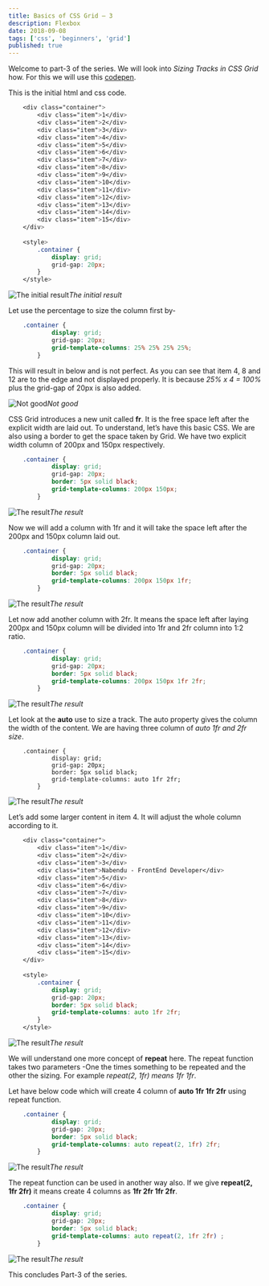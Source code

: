 ```yaml
---
title: Basics of CSS Grid — 3
description: Flexbox
date: 2018-09-08
tags: ['css', 'beginners', 'grid']
published: true
---
```


Welcome to part-3 of the series. We will look into *Sizing Tracks in CSS Grid* how. For this we will use this [codepen](https://codepen.io/nabendu82/full/oPoaYj/).

This is the initial html and css code.


```css
    <div class="container">
        <div class="item">1</div>
        <div class="item">2</div>
        <div class="item">3</div>
        <div class="item">4</div>
        <div class="item">5</div>
        <div class="item">6</div>
        <div class="item">7</div>
        <div class="item">8</div>
        <div class="item">9</div>
        <div class="item">10</div>
        <div class="item">11</div>
        <div class="item">12</div>
        <div class="item">13</div>
        <div class="item">14</div>
        <div class="item">15</div>
    </div>
    
    <style>
        .container {
            display: grid;
            grid-gap: 20px;
        }
    </style>
```


![The initial result](https://ik.imagekit.io/thewebdev/CSS-Grid/3/1_OTxk0ZuKUR.png)*The initial result*

Let use the percentage to size the column first by-


```css
    .container {
            display: grid;
            grid-gap: 20px;
            grid-template-columns: 25% 25% 25% 25%;
        }
```


This will result in below and is not perfect. As you can see that item 4, 8 and 12 are to the edge and not displayed properly. It is because *25% x 4 = 100%* plus the grid-gap of 20px is also added.

![Not good](https://ik.imagekit.io/thewebdev/CSS-Grid/3/2_VRj8nnnL_M.png)*Not good*

CSS Grid introduces a new unit called **fr**. It is the free space left after the explicit width are laid out. To understand, let’s have this basic CSS. We are also using a border to get the space taken by Grid. We have two explicit width column of 200px and 150px respectively.


```css
    .container {
            display: grid;
            grid-gap: 20px;
            border: 5px solid black;
            grid-template-columns: 200px 150px;
        }
```


![The result](https://ik.imagekit.io/thewebdev/CSS-Grid/3/3_hYI7fdjps4.png)*The result*

Now we will add a column with 1fr and it will take the space left after the 200px and 150px column laid out.


```css
    .container {
            display: grid;
            grid-gap: 20px;
            border: 5px solid black;
            grid-template-columns: 200px 150px 1fr;
        }
```


![The result](https://ik.imagekit.io/thewebdev/CSS-Grid/3/4_GzjJ5ZsCc2.png)*The result*

Let now add another column with 2fr. It means the space left after laying 200px and 150px column will be divided into 1fr and 2fr column into 1:2 ratio.


```css
    .container {
            display: grid;
            grid-gap: 20px;
            border: 5px solid black;
            grid-template-columns: 200px 150px 1fr 2fr;
        }
```


![The result](https://ik.imagekit.io/thewebdev/CSS-Grid/3/5_dlFxP6leme.png)*The result*

Let look at the **auto** use to size a track. The auto property gives the column the width of the content. We are having three column of *auto 1fr and 2fr size*.


```
    .container {
            display: grid;
            grid-gap: 20px;
            border: 5px solid black;
            grid-template-columns: auto 1fr 2fr;
        }
```


![The result](https://ik.imagekit.io/thewebdev/CSS-Grid/3/6_0Sd5N4L0h1.png)*The result*

Let’s add some larger content in item 4. It will adjust the whole column according to it.


```css
    <div class="container">
        <div class="item">1</div>
        <div class="item">2</div>
        <div class="item">3</div>
        <div class="item">Nabendu - FrontEnd Developer</div>
        <div class="item">5</div>
        <div class="item">6</div>
        <div class="item">7</div>
        <div class="item">8</div>
        <div class="item">9</div>
        <div class="item">10</div>
        <div class="item">11</div>
        <div class="item">12</div>
        <div class="item">13</div>
        <div class="item">14</div>
        <div class="item">15</div>
    </div>
    
    <style>
        .container {
            display: grid;
            grid-gap: 20px;
            border: 5px solid black;
            grid-template-columns: auto 1fr 2fr;
        }
    </style>
```


![The result](https://ik.imagekit.io/thewebdev/CSS-Grid/3/7_m9-xF9Uglk.png)*The result*

We will understand one more concept of **repeat** here. The repeat function takes two parameters -One the times something to be repeated and the other the sizing. For example *repeat(2, 1fr) means 1fr 1fr*.

Let have below code which will create 4 column of **auto 1fr 1fr 2fr** using repeat function.


```css
    .container {
            display: grid;
            grid-gap: 20px;
            border: 5px solid black;
            grid-template-columns: auto repeat(2, 1fr) 2fr;
        }
```


![The result](https://ik.imagekit.io/thewebdev/CSS-Grid/3/8_K8J4Vn4nxU.png)*The result*

The repeat function can be used in another way also. If we give **repeat(2, 1fr 2fr)** it means create 4 columns as **1fr 2fr 1fr 2fr**.


```css
    .container {
            display: grid;
            grid-gap: 20px;
            border: 5px solid black;
            grid-template-columns: auto repeat(2, 1fr 2fr) ;
        }
```


![The result](https://ik.imagekit.io/thewebdev/CSS-Grid/3/9_lq8tNP3fP.png)*The result*

This concludes Part-3 of the series.

